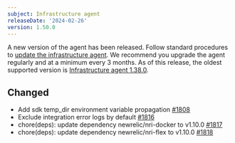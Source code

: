 ```yaml
---
subject: Infrastructure agent
releaseDate: '2024-02-26'
version: 1.50.0
---
```


A new version of the agent has been released. Follow standard procedures to [update the infrastructure agent](https://docs.newrelic.com/docs/infrastructure/install-configure-manage-infrastructure/update-or-uninstall/update-infrastructure-agent). We recommend you upgrade the agent regularly and at a minimum every 3 months. As of this release, the oldest supported version is [Infrastructure agent 1.38.0](https://docs.newrelic.com/docs/release-notes/infrastructure-release-notes/infrastructure-agent-release-notes/new-relic-infrastructure-agent-1380/).

## Changed

* Add sdk temp_dir environment variable propagation [#1808](https://github.com/newrelic/infrastructure-agent/pull/1808)
* Exclude integration error logs by default  [#1816](https://github.com/newrelic/infrastructure-agent/pull/1816)
* chore(deps): update dependency newrelic/nri-docker to v1.10.0  [#1817](https://github.com/newrelic/infrastructure-agent/pull/1817)
* chore(deps): update dependency newrelic/nri-flex to v1.10.0  [#1818](https://github.com/newrelic/infrastructure-agent/pull/1818)
